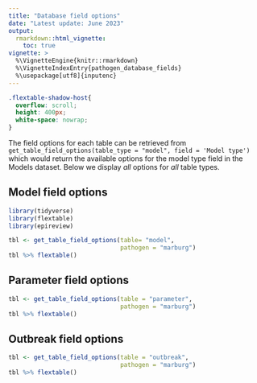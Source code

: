 ```yaml
---
title: "Database field options"
date: "Latest update: June 2023"
output: 
  rmarkdown::html_vignette:
    toc: true
vignette: >
  %\VignetteEngine{knitr::rmarkdown}
  %\VignetteIndexEntry{pathogen_database_fields}
  %\usepackage[utf8]{inputenc}
---
```


```css
.flextable-shadow-host{
  overflow: scroll;
  height: 400px;
  white-space: nowrap;
}
```

The field options for each table can be retrieved from `get_table_field_options(table_type = "model", field = 'Model type')` which would return the available options for the model type field in the Models dataset. Below we display _all_ options for _all_ table types. 

## Model field options

```r
library(tidyverse)
library(flextable)
library(epireview)

tbl <- get_table_field_options(table= "model", 
                               pathogen = "marburg")
tbl %>% flextable()
```


## Parameter field options

```r
tbl <- get_table_field_options(table = "parameter", 
                               pathogen = "marburg")
tbl %>% flextable()
```


## Outbreak field options

```r
tbl <- get_table_field_options(table = "outbreak", 
                               pathogen = "marburg")
tbl %>% flextable()
```



